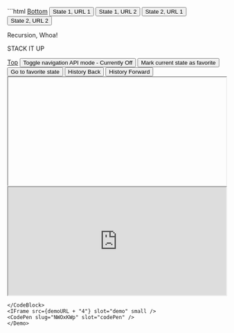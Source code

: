 
<Demo id="Nested iFrames">
<CodeBlock>
```html
<!DOCTYPE html>
<html lang="en">
  <head>
    <meta charset="UTF-8" />
    <meta name="viewport" content="width=device-width, initial-scale=1.0" />
    <title>Nested iFrames</title>
  </head>
  <body>
    <a id="top" href="#bottom">Bottom</a>
    <button id="btn-1"> State 1, URL 1</button>
    <button id="btn-3"> State 1, URL 2</button>
    <button id="btn-2"> State 2, URL 1</button>
    <button id="btn-4"> State 2, URL 2</button>
    <p id="state">Recursion, Whoa!</p>
    <p id="stack">STACK IT UP</p>
    <p id="url"></p>
    <a id="bottom" href="#top">Top</a>
    <button id="navigationMode"
      >Toggle navigation API mode - Currently Off</button
    >
    <button id="markStateAsFavorite"> Mark current state as favorite</button>
    <button id="goToFavoriteState">Go to favorite state</button>
    <button id="back">History Back</button>
    <button id="forward">History Forward</button>
    <div id="historyEntries"></div>
    <iframe id="self" style="width: 100%; height: 250px;"></iframe>
    <iframe src="https://build.chromium.org" style="width: 100%; height: 250px;"
    ></iframe>
  </body>
</html>

<script>
  const button1 = document.querySelector("#btn-1")
  const button2 = document.querySelector("#btn-2")
  const button3 = document.querySelector("#btn-3")
  const button4 = document.querySelector("#btn-4")
  const navigationModeButton = document.querySelector("#navigationMode")
  const markFavoriteStateButton = document.querySelector("#markStateAsFavorite")
  const goToFavoriteStateButton = document.querySelector("#goToFavoriteState")
  const back = document.querySelector("#back")
  const forward = document.querySelector("#forward")
  const historyEntriesDiv = document.querySelector("#historyEntries")
  const stateDisplay = document.querySelector("#state")
  const stackDisplay = document.querySelector("#stack")
  const urlDisplay = document.querySelector("#url")
  const top = document.querySelector("#top")
  const bottom = document.querySelector("#bottom")
  const iframe = document.querySelector("#self")

  if (!iframe || !(iframe instanceof HTMLIFrameElement))
    throw new Error("iframe not found")

  iframe.src = location.href

  const state1 = {
    cheese: "cheddar",
    zombies: "scary",
    gardening: "a rewarding experience",
  }
  const state2 = {
    cheese: "gouda",
    zombies: "kinda silly",
    gardening: "pretty dang boring",
  }

  let navigationMode = "off"
  let favoriteState = {
    cheese: "brie",
    zombies: "servants in my mansion",
    gardening: "foolin' around in the dirt",
  }

  urlDisplay!.textContent = "current URL: " + location.href

  top?.addEventListener("click", () => {
    setTimeout(() => {
      updateUI()
    }, 10)
  })

  bottom?.addEventListener("click", () => {
    setTimeout(() => {
      updateUI()
    }, 10)
  })

  navigationModeButton?.addEventListener("click", () => {
    if (navigationMode === "off") {
      navigationMode = "on"
      navigationModeButton!.textContent =
        "Toggle navigation API mode - Currently On"
      back.textContent = "Navigation Back"
      forward.textContent = "Navigation Forward"
      // @ts-ignore
      navigation.addEventListener("navigate", navigationHandler)
    } else {
      navigationMode = "off"
      navigationModeButton!.textContent =
        "Toggle navigation API mode - Currently Off"
      back.textContent = "History Back"
      forward.textContent = "History Forward"
      // @ts-ignore
      navigation.removeEventListener("navigate", navigationHandler)
    }
  })

  function navigationHandler(event: any) {
    if (event.hashChange) {
      return
    }
    event.intercept({
      handler() {
        updateUI()
        console.log(event.navigationType)
      },
    })
  }

  button1?.addEventListener("click", () => {
    if (navigationMode === "on") {
      // @ts-ignore
      navigation.navigate("/ONE", { state: state1 })
    } else {
      history.pushState(state1, "", "/ONE")
      updateUI()
    }
  })

  button2?.addEventListener("click", () => {
    if (navigationMode === "on") {
      // @ts-ignore
      navigation.navigate("/ONE", { state: state2 })
    } else {
      history.pushState(state2, "", "/ONE")
      updateUI()
    }
  })

  button3?.addEventListener("click", () => {
    if (navigationMode === "on") {
      // @ts-ignore
      navigation.navigate("/TWO", { state: state1 })
    } else {
      history.pushState(state1, "", "/TWO")
      updateUI()
    }
  })

  button4?.addEventListener("click", () => {
    if (navigationMode === "on") {
      // @ts-ignore
      navigation.navigate("/TWO", { state: state2 })
    } else {
      history.pushState(state2, "", "/TWO")
      updateUI()
    }
  })

  back?.addEventListener("click", () => {
    if (navigationMode === "on") {
      // @ts-ignore
      if (navigation.canGoBack) {
        navigation.back()
      } else {
        console.log("can't go back")
      }
    } else {
      history.back()
      updateUI()
    }
  })

  forward?.addEventListener("click", () => {
    if (navigationMode === "on") {
      // @ts-ignore
      if (navigation.canGoForward) {
        navigation.forward()
      } else {
        console.log("can't go forward")
      }
    } else {
      history.forward()
      updateUI()
    }
  })

  markFavoriteStateButton?.addEventListener("click", markStateAsFavorite)
  goToFavoriteStateButton?.addEventListener("click", goToFavoriteState)

  function updateUI() {
    urlDisplay!.textContent = "current URL: " + location.href
    stackDisplay!.textContent = `Items on the history stack: ${
      history.length
    }, Items on THIS FRAME's Navigation entries stack: ${
      navigation.entries().length
    }`

    if (navigationMode === "on") {
      displayHistoryEntries()
      stateDisplay!.textContent = JSON.stringify(
        // @ts-ignore
        navigation.currentEntry.getState()
      )
    } else {
      historyEntriesDiv!.textContent = ""
      stateDisplay!.textContent = JSON.stringify(history.state)
    }
  }

  function displayHistoryEntries() {
    // @ts-ignore
    const entries = navigation.entries()

    historyEntriesDiv.innerHTML = ""
    entries.forEach((entry) => {
      const entryButton = document.createElement("button")
      entryButton.textContent = `Go to Entry Key: ${entry.key} at ${entry.url}`

      if (entry.key === navigation.currentEntry.key) {
        entryButton.style.fontWeight = "bold"
        entryButton.style.color = "red"
        entryButton.style.backgroundColor = "yellow"
      }

      if (entry.index < navigation.currentEntry.index) {
        entryButton.style.backgroundColor = "lightgreen"
        entryButton.style.color = "black"
      }

      if (entry.index > navigation.currentEntry.index) {
        entryButton.style.backgroundColor = "lightblue"
        entryButton.style.color = "black"
      }

      entryButton.addEventListener("click", async () => {
        try {
          // @ts-ignore
          await navigation.traverseTo(entry.key)
          updateUI()
        } catch {
          console.error("Unable to navigate to the selected entry.")
        }
      })
      historyEntriesDiv.appendChild(entryButton)
    })
  }

  function markStateAsFavorite() {
    if (navigationMode === "on") {
      // @ts-ignore
      const key = navigation.currentEntry.key
      favoriteState = {
        // @ts-ignore
        state: navigation.currentEntry.getState(),
        key,
      }
    } else {
      const key = history.state
      favoriteState = key
    }
    console.log("marked", favoriteState)
  }

  async function goToFavoriteState() {
    if (navigationMode === "on") {
      // @ts-ignore
      const entries = navigation.entries()
      const entry = entries.find(
        (entry: any) => entry.key === favoriteState.key
      )
      if (!entry) {
        stateDisplay!.textContent =
          "You have to save a favorite in navigation mode first"
        return
      }
      if (location.href === entry.url) {
        console.log("replace state automatically triggered")
        // @ts-ignore
        navigation.updateCurrentEntry({ state: favoriteState.state })
      }
      // @ts-ignore
      await navigation.traverseTo(entry.key)
      // @ts-ignore
      console.log(navigation.currentEntry)
      updateUI()
    } else {
      history.replaceState(favoriteState, "", location.href)
      updateUI()
    }
  }

  updateUI()

  window.addEventListener("popstate", updateUI)
</script>
```
</CodeBlock>
<IFrame src={demoURL + "4"} slot="demo" small />
<CodePen slug="NWOxKWp" slot="codePen" />
</Demo>